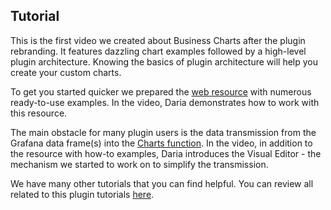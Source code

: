 
## Tutorial

This is the first video we created about Business Charts after the plugin rebranding. It features dazzling chart examples followed by a high-level plugin architecture. Knowing the basics of plugin architecture will help you create your custom charts.

To get you started quicker we prepared the [web resource](https://echarts.volkovlabs.io/) with numerous ready-to-use examples. In the video, Daria demonstrates how to work with this resource.

The main obstacle for many plugin users is the data transmission from the Grafana data frame(s) into the [Charts function](/plugins/business-charts/code/). In the video, in addition to the resource with how-to examples, Daria introduces the Visual Editor - the mechanism we started to work on to simplify the transmission.

<Youtube
  id="adOjUxrfysc"
  title="Business Charts panel for Grafana 6.0.0 powered by Apache ECharts library."
/>

We have many other tutorials that you can find helpful. You can review all related to this plugin tutorials [here](/plugins/business-charts/tutorials).
